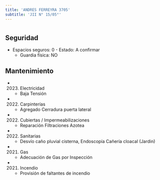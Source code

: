 ```yaml
---
title: 'ANDRES FERREYRA 3705'
subtitle: 'JII N° 15/05°'
---
```


#


## Seguridad

*  Espacios seguros: 0 - Estado: A confirmar 
    + Guardia física: NO





## Mantenimiento

*  (2023) Electricidad 
    + Baja Tensión

*  (2022) Carpinterías 
    + Agregado Cerradura puerta lateral

*  (2022) Cubiertas / Impermeabilizaciones 
    + Reparación Filtraciones Azotea

*  (2022) Sanitarias 
    + Desvío caño pluvial cisterna, Endoscopía Cañería cloacal (Jardin)

*  (2021) Gas 
    + Adecuación de Gas por Inspección

*  (2021) Incendio 
    + Provisión de faltantes de incendio



